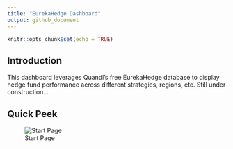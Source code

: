 ```yaml
---
title: "EurekaHedge Dashboard"
output: github_document
---
```


```r
knitr::opts_chunk$set(echo = TRUE)
```

## Introduction

This dashboard leverages Quandl's free EurekaHedge database to display hedge fund performance across different strategies, regions, etc.
Still under construction...

## Quick Peek

![Start Page](/figure/quickPeek.PNG)